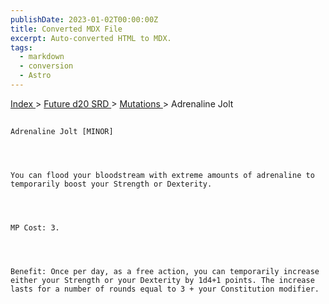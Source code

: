 ```yaml
---
publishDate: 2023-01-02T00:00:00Z
title: Converted MDX File
excerpt: Auto-converted HTML to MDX.
tags:
  - markdown
  - conversion
  - Astro
---
```


[
Index
](-index) >
[
Future d20 SRD
](future-d20-srd-index) >
[
Mutations
](future-d20-srd-mutations-index) > Adrenaline Jolt

##

    Adrenaline Jolt [MINOR]




    You can flood your bloodstream with extreme amounts of adrenaline to temporarily boost your Strength or Dexterity.




    MP Cost: 3.




    Benefit: Once per day, as a free action, you can temporarily increase either your Strength or your Dexterity by 1d4+1 points. The increase lasts for a number of rounds equal to 3 + your Constitution modifier.
